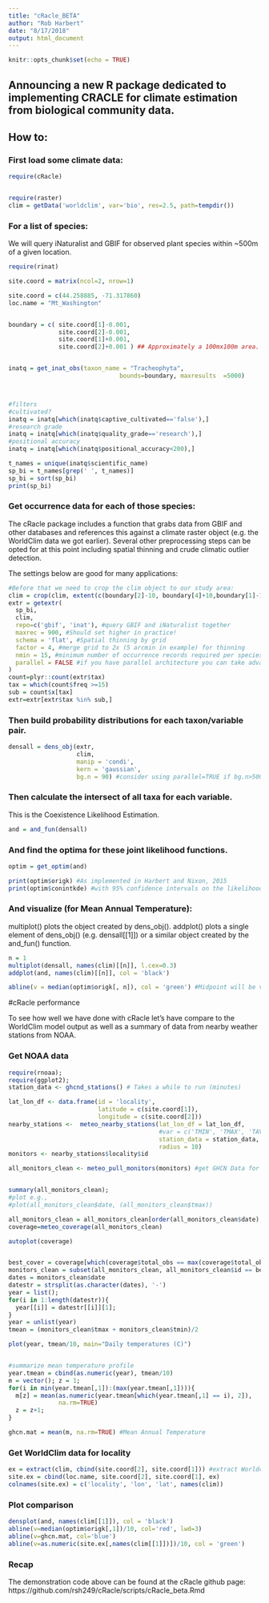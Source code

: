 ```yaml
---
title: "cRacle_BETA"
author: "Rob Harbert"
date: "8/17/2018"
output: html_document
---
```


```r
knitr::opts_chunk$set(echo = TRUE)
```

## Announcing a new R package dedicated to implementing CRACLE for climate estimation from biological community data.

## How to:

### First load some climate data:

```r
require(cRacle)


require(raster)
clim = getData('worldclim', var='bio', res=2.5, path=tempdir())
```

### For a list of species:

We will query iNaturalist and GBIF for observed plant species within ~500m of a given location. 

```r
require(rinat)

site.coord = matrix(ncol=2, nrow=1)

site.coord = c(44.258885, -71.317860)
loc.name = "Mt_Washington"


boundary = c( site.coord[1]-0.001, 
              site.coord[2]-0.001, 
              site.coord[1]+0.001, 
              site.coord[2]+0.001 ) ## Approximately a 100mx100m area. Distorted at higher latitudes


inatq = get_inat_obs(taxon_name = "Tracheophyta", 
                               bounds=boundary, maxresults  =5000)



#filters
#cultivated?
inatq = inatq[which(inatq$captive_cultivated=='false'),]
#research grade
inatq = inatq[which(inatq$quality_grade=='research'),]
#positional accuracy
inatq = inatq[which(inatq$positional_accuracy<200),]

t_names = unique(inatq$scientific_name)
sp_bi = t_names[grep(' ', t_names)]
sp_bi = sort(sp_bi)
print(sp_bi)

```

### Get occurrence data for each of those species: 

The cRacle package includes a function that grabs data from GBIF and other databases and references this against a climate raster object (e.g. the WorldClim data we got earlier). Several other preprocessing steps can be opted for at this point including spatial thinning and crude climatic outlier detection.

The settings below are good for many applications:


```r
#Before that we need to crop the clim object to our study area:
clim = crop(clim, extent(c(boundary[2]-10, boundary[4]+10,boundary[1]-10, boundary[3]+10)))
extr = getextr(
  sp_bi,
  clim,
  repo=c('gbif', 'inat'), #query GBIF and iNaturalist together
  maxrec = 900, #Should set higher in practice! 
  schema = 'flat', #Spatial thinning by grid
  factor = 4, #merge grid to 2x (5 arcmin in example) for thinning
  nmin = 15, #minimum number of occurrence records required per species
  parallel = FALSE #if you have parallel architecture you can take advantage here
)
count=plyr::count(extr$tax)
tax = which(count$freq >=15)
sub = count$x[tax]
extr=extr[extr$tax %in% sub,]
```

### Then build probability distributions for each taxon/variable pair.

```r

densall = dens_obj(extr,
                   clim,
                   manip = 'condi',
                   kern = 'gaussian',
                   bg.n = 90) #consider using parallel=TRUE if bg.n>500
```

### Then calculate the intersect of all taxa for each variable. 

This is the Coexistence Likelihood Estimation.

```r
and = and_fun(densall)

```

### And find the optima for these joint likelihood functions.
```r
optim = get_optim(and)

print(optim$origk) #As implemented in Harbert and Nixon, 2015
print(optim$conintkde) #with 95% confidence intervals on the likelihood distribution.
```

### And visualize (for Mean Annual Temperature):

multiplot() plots the object created by dens_obj(). addplot() plots a single element of dens_obj() (e.g. densall[[1]]) or a similar object created by the and_fun() function.

```r
n = 1
multiplot(densall, names(clim)[[n]], l.cex=0.3)
addplot(and, names(clim)[[n]], col = 'black')

abline(v = median(optim$origk[, n]), col = 'green') #Midpoint will be very close to the optimum. Original method of Harbert and Nixon, 2015 returned a top 1% range to introduce some slop

```

#cRacle performance

To see how well we have done with cRacle let's have compare to the WorldClim model output as well as a summary of data from nearby weather stations from NOAA.

### Get NOAA data

```r
require(rnoaa);
require(ggplot2);
station_data <- ghcnd_stations() # Takes a while to run (minutes)

lat_lon_df <- data.frame(id = 'locality',
                         latitude = c(site.coord[1]),
                         longitude = c(site.coord[2]))
nearby_stations <-  meteo_nearby_stations(lat_lon_df = lat_lon_df, 
                                          #var = c('TMIN', 'TMAX', 'TAVG', 'PRCP'),
                                          station_data = station_data, 
                                          radius = 10)
monitors <- nearby_stations$locality$id

all_monitors_clean <- meteo_pull_monitors(monitors) #get GHCN Data for each nearby station.


summary(all_monitors_clean);
#plot e.g.,
#plot(all_monitors_clean$date, (all_monitors_clean$tmax))

all_monitors_clean = all_monitors_clean[order(all_monitors_clean$date),]
coverage=meteo_coverage(all_monitors_clean)

autoplot(coverage)


best_cover = coverage[which(coverage$total_obs == max(coverage$total_obs)),]$id;
monitors_clean = subset(all_monitors_clean, all_monitors_clean$id == best_cover)
dates = monitors_clean$date
datestr = strsplit(as.character(dates), '-')
year = list();
for(i in 1:length(datestr)){
  year[[i]] = datestr[[i]][1];
}
year = unlist(year)
tmean = (monitors_clean$tmax + monitors_clean$tmin)/2

plot(year, tmean/10, main="Daily temperatures (C)")


#summarize mean temperature profile
year.tmean = cbind(as.numeric(year), tmean/10)
m = vector(); z = 1;
for(i in min(year.tmean[,1]):(max(year.tmean[,1]))){
  m[z] = mean(as.numeric(year.tmean[which(year.tmean[,1] == i), 2]), 
              na.rm=TRUE)
  z = z+1;
}

ghcn.mat = mean(m, na.rm=TRUE) #Mean Annual Temperature

```

### Get WorldClim data for locality

```r
ex = extract(clim, cbind(site.coord[2], site.coord[1])) #extract Worldclim for site
site.ex = cbind(loc.name, site.coord[2], site.coord[1], ex)
colnames(site.ex) = c('locality', 'lon', 'lat', names(clim))
```


### Plot comparison

```r
densplot(and, names(clim[[1]]), col = 'black')
abline(v=median(optim$origk[,1])/10, col='red', lwd=3)
abline(v=ghcn.mat, col='blue')
abline(v=as.numeric(site.ex[,names(clim[[1]])])/10, col = 'green')


```


### Recap

The demonstration code above can be found at the cRacle github page: https://github.com/rsh249/cRacle/scripts/cRacle_beta.Rmd



